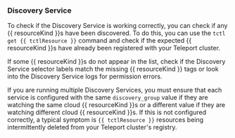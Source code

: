 ### Discovery Service

To check if the Discovery Service is working correctly, you can check if any
{{ resourceKind }}s have been discovered.
To do this, you can use the `tctl get {{ tctlResource }}` command and check if the
expected {{ resourceKind }}s have already been registered with your Teleport
cluster.

If some {{ resourceKind }}s do not appear in the list, check if the Discovery
Service selector labels match the missing {{ resourceKind }} tags or look into
the Discovery Service logs for permission errors.

If you are running multiple Discovery Services, you must ensure that each
service is configured with the same `discovery_group` value if they are watching
the same cloud {{ resourceKind }}s or a different value if they are watching different
cloud {{ resourceKind }}s.
If this is not configured correctly, a typical symptom is `{{ tctlResource }}`
resources being intermittently deleted from your Teleport cluster's registry.
